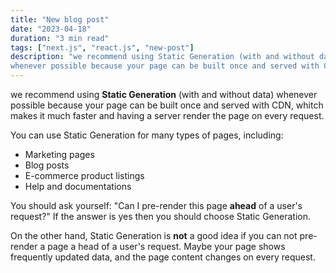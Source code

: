 ```yaml
---
title: "New blog post"
date: "2023-04-18"
duration: "3 min read"
tags: ["next.js", "react.js", "new-post"]
description: "we recommend using Static Generation (with and without data)
whenever possible because your page can be built once and served with CDN..."
---
```


we recommend using **Static Generation** (with and without data)
whenever possible because your page can be built once and served with CDN,
whitch makes it much faster and having a server render the page on every
request.

You can use Static Generation for many types of pages, including:

- Marketing pages
- Blog posts
- E-commerce product listings
- Help and documentations

You should ask yourself: "Can I pre-render this page **ahead** of
a user's request?" If the answer is yes then you should choose Static
Generation.

On the other hand, Static Generation is **not** a good idea if you
can not pre-render a page a head of a user's request. Maybe your page
shows frequently updated data, and the page content changes on every
request.
